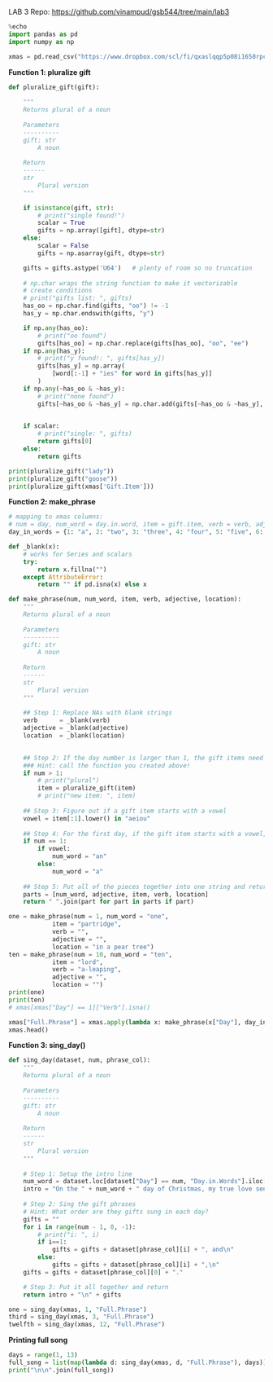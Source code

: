 LAB 3
Repo: [https://github.com/vinampud/gsb544/tree/main/lab3](https://github.com/vinampud/gsb544/tree/main/lab3)

```python
%echo
import pandas as pd
import numpy as np
```
```python
xmas = pd.read_csv("https://www.dropbox.com/scl/fi/qxaslqqp5p08i1650rpc4/xmas.csv?rlkey=erdxi7jbh7pqf9fh4lv4cayp5&dl=1")
```

**Function 1: pluralize gift**
```python
def pluralize_gift(gift):
    
    """
    Returns plural of a noun
    
    Parameters
    ----------
    gift: str
        A noun
        
    Return
    ------
    str
        Plural version
    """

    if isinstance(gift, str):
        # print("single found!")
        scalar = True
        gifts = np.array([gift], dtype=str)
    else:
        scalar = False
        gifts = np.asarray(gift, dtype=str)

    gifts = gifts.astype('U64')   # plenty of room so no truncation
 
    # np.char wraps the string function to make it vectorizable
    # create conditions
    # print("gifts list: ", gifts)
    has_oo = np.char.find(gifts, "oo") != -1
    has_y = np.char.endswith(gifts, "y")

    if np.any(has_oo):
        # print("oo found")
        gifts[has_oo] = np.char.replace(gifts[has_oo], "oo", "ee")
    if np.any(has_y):
        # print("y found!: ", gifts[has_y])
        gifts[has_y] = np.array(
            [word[:-1] + "ies" for word in gifts[has_y]]
        )
    if np.any(~has_oo & ~has_y):
        # print("none found")
        gifts[~has_oo & ~has_y] = np.char.add(gifts[~has_oo & ~has_y], "s")
        

    if scalar:
        # print("single: ", gifts)
        return gifts[0] 
    else: 
        return gifts
```

```python
print(pluralize_gift("lady"))
print(pluralize_gift("goose"))
print(pluralize_gift(xmas['Gift.Item']))
```


**Function 2: make_phrase**
```python
# mapping to xmas columns:
# num = day, num_word = day.in.word, item = gift.item, verb = verb, adjective = adjective, location = location
day_in_words = {1: "a", 2: "two", 3: "three", 4: "four", 5: "five", 6: "six", 7: "seven", 8: "eight", 9: "nine", 10: "ten", 11: "eleven", 12: "twelve"}

def _blank(x):
    # works for Series and scalars
    try:
        return x.fillna("")
    except AttributeError:
        return "" if pd.isna(x) else x

def make_phrase(num, num_word, item, verb, adjective, location):
    """
    Returns plural of a noun
    
    Parameters
    ----------
    gift: str
        A noun
        
    Return
    ------
    str
        Plural version
    """
    
    ## Step 1: Replace NAs with blank strings
    verb      = _blank(verb)
    adjective = _blank(adjective)
    location  = _blank(location)

    
    ## Step 2: If the day number is larger than 1, the gift items need pluralized!
    ### Hint: call the function you created above!
    if num > 1:
        # print("plural")
        item = pluralize_gift(item)
        # print("new item: ", item)
    
    ## Step 3: Figure out if a gift item starts with a vowel
    vowel = item[:1].lower() in "aeiou"
    
    ## Step 4: For the first day, if the gift item starts with a vowel, replace the day with "an" and if the gift item does not start with a vowel, replace the day with "a" (e.g. a partridge in a pear tree). If it is not the first day, use just the number word (e.g. ten lords a leap)
    if num == 1:
        if vowel:
            num_word = "an"
        else:
            num_word = "a"
    
    ## Step 5: Put all of the pieces together into one string and return!
    parts = [num_word, adjective, item, verb, location]
    return " ".join(part for part in parts if part)
```

```python
one = make_phrase(num = 1, num_word = "one", 
            item = "partridge", 
            verb = "", 
            adjective = "", 
            location = "in a pear tree")
ten = make_phrase(num = 10, num_word = "ten", 
            item = "lord", 
            verb = "a-leaping", 
            adjective = "", 
            location = "")
print(one)
print(ten)
# xmas[xmas["Day"] == 1]["Verb"].isna()
```

```python
xmas["Full.Phrase"] = xmas.apply(lambda x: make_phrase(x["Day"], day_in_words[x["Day"]], x["Gift.Item"], x["Verb"], x["Adjective"], x["Location"]), axis=1)
xmas.head()
```

**Function 3: sing_day()**
```python
def sing_day(dataset, num, phrase_col):
    """
    Returns plural of a noun
    
    Parameters
    ----------
    gift: str
        A noun
        
    Return
    ------
    str
        Plural version
    """
    
    # Step 1: Setup the intro line
    num_word = dataset.loc[dataset["Day"] == num, "Day.in.Words"].iloc[0]  # convert "1" to "first" etc.
    intro = "On the " + num_word + " day of Christmas, my true love sent to me:"
    
    # Step 2: Sing the gift phrases
    # Hint: What order are they gifts sung in each day?
    gifts = ""
    for i in range(num - 1, 0, -1):
        # print("i: ", i)
        if i==1:
            gifts = gifts + dataset[phrase_col][i] + ", and\n"
        else:
            gifts = gifts + dataset[phrase_col][i] + ",\n"
    gifts = gifts + dataset[phrase_col][0] + "."

    # Step 3: Put it all together and return
    return intro + "\n" + gifts

```

```python
one = sing_day(xmas, 1, "Full.Phrase")
third = sing_day(xmas, 3, "Full.Phrase")
twelfth = sing_day(xmas, 12, "Full.Phrase")
```

**Printing full song**
```python
days = range(1, 13)
full_song = list(map(lambda d: sing_day(xmas, d, "Full.Phrase"), days))
print("\n\n".join(full_song))
```